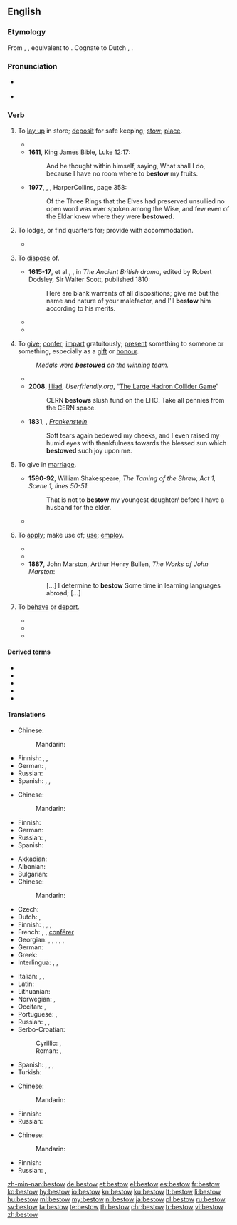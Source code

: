 ==English==

===Etymology===
From {{etyl|enm|en}} {{m|enm|bestowen}}, {{m|enm|bistowen}}, equivalent to {{prefix|be|t1=on, over, about|stow|lang=en}}. Cognate to Dutch {{m|nl|bestouwen}}, {{m|nl|bestuwen}}.

===Pronunciation===
* {{a|US|UK}} {{IPA|/bɪˈstoʊ/|lang=en}}
* {{rhymes|əʊ|lang=en}}

===Verb===
{{en-verb}}

# {{lb|en|transitive}} To [[lay up]] in store; [[deposit]] for safe keeping; [[stow]]; [[place]].
#* {{quote-book|year=1599 |title=Hamlet |author=William Shakespeare |page= |ISBN= |passage=Her father and myself, ⟨lawful espials,⟩ ⟨Will⟩ so '''bestow''' ourselves that, seeing unseen, We may of their encounter frankly judge And gather by him, as he is behaved, If 't be th' affliction of his love or no That thus he suffers for. }}
#* '''1611''', King James Bible, Luke 12:17:
#*: And he thought within himself, saying, What shall I do, because I have no room where to '''bestow''' my fruits.
#* '''1977''', {{w|J.R.R. Tolkien}}, ''{{w|Of the Rings of Power}}'', HarperCollins, page 358:
#*: Of the Three Rings that the Elves had preserved unsullied no open word was ever spoken among the Wise, and few even of the Eldar knew where they were '''bestowed'''.
# {{lb|en|transitive}} To lodge, or find quarters for; provide with accommodation.
#* {{quote-text|year=1838|author={{w|Ben Jonson}}|title=The works of Ben Jonson|passage=Well, my masters, I'll leave him with you; now I see him '''bestowed''', I'll go look for my goods, and Numps.}}
# {{rfv-sense|lang=en}} {{lb|en|transitive}} To [[dispose]] of.
#* '''1615-17''', {{w|Thomas Middleton}} et al., ''{{w|The Widow (play)|The Widow}}'', in ''The Ancient British drama'', edited by Robert Dodsley, Sir Walter Scott, published 1810:
#*: Here are blank warrants of all dispositions; give me but the name and nature of your malefactor, and I'll '''bestow''' him according to his merits.
#* {{quote-book|year=1645-46  |title=Fast sermons to Parliament |page=129 |ISBN= |passage=Ye seek your selves in you praiers, Ye ask that ye may consume it upon your lusts; you would have the blessings of God to '''bestow''' them upon your pleasures, not to do his pleasure. }}
#* {{quote-book|year=1734|title=The Gentleman's Magazine, Or, Monthly Intelligencer - Volume 4 |author= |page=505 |ISBN= |passage=Richmond, thy purling streams and pleasing shades, Might claim the chorus of Aonian maids ; Where e'en Apollo might his hours '''bestow''', By turns employ his lyre, by turns his bow, Where all the pleasures dwell, which poets feign On fair Arcadia's fields or Tempe's plain. }}
# {{lb|en|transitive}} To [[give]]; [[confer]]; [[impart]] gratuitously; [[present]] something to someone or something, especially as a [[gift]] or [[honour]].
#: ''Medals were '''bestowed''' on the winning team.''
#* {{quote-book|year=1873 |title=The Wooing O'T: A Novel  |author=Mrs. Alexander  |page=250 |ISBN= |passage=Sometimes I am caught by a delightful fragment in a magazine, and blaze up into the fiercest interest, '''bestow''' maledictions on the delay which the intervening month creates, but am burnt out by the time it expires, and so lose the thread. }}
#* '''2008''', [[w:J. D. Frazer|Illiad]], ''Userfriendly.org'', “[http://ars.userfriendly.org/cartoons/?id=20080928 The Large Hadron Collider Game]”
#*: CERN '''bestows''' slush fund on the LHC. Take all pennies from the CERN space.
#* '''1831''', {{w|Mary Shelley}}, ''[[s:Frankenstein|Frankenstein]]''
#*: Soft tears again bedewed my cheeks, and I even raised my humid eyes with thankfulness towards the blessed sun which '''bestowed''' such joy upon me.
# {{lb|en|transitive}} To give in [[marriage]].
#* '''1590-92''', William Shakespeare, ''The Taming of the Shrew, Act 1, Scene 1, lines 50-51'':
#*: That is not to '''bestow''' my youngest daughter/ before I have a husband for the elder.
#* {{quote-journal| passage=I could have '''bestowed''' her upon a fine gentleman. |journal=The Tatler| author=Joseph Addison| issue=75| year=1709}}
# {{lb|en|transitive}} To [[apply]]; make use of; [[use]]; [[employ]].
#* {{quote-book|year=1734|title=The Gentleman's Magazine, Or, Monthly Intelligencer - Volume 4 |author= |page= |ISBN= |passage=Here 'tis worth while to '''bestow''' a few more Reflections upon that extraordinary Piece of barbarous Cruelty against their Country under the Character of Rufinus. }}
#* {{quote-book|year=1850 |title=Half Hours with the Best Authors |author=Charles Knight & ‎John Leighton  |page=290 |ISBN= |passage=All the void time that is between the hours of work, sleep, and meat, that they be suffered to '''bestow''' every man as he liketh best himself.  }}
#* '''1887''', John Marston, Arthur Henry Bullen, ''The Works of John Marston'':
#*: [...] I determine to '''bestow''' Some time in learning languages abroad; [...]
# {{rfv-sense|lang=en}} {{lb|en|transitive|obsolete}} To [[behave]] or [[deport]].
#* {{quote-book|year=1597 |title=Henry IV, part 1 |author=William Shakespeare |page= |ISBN= |passage=How might we see Falstaff '''bestow''' himself to-night in his true colours? }}
#* {{quote-book|year=1750 |title=The Works of Mr. Francis Beaumont, and Mr. John Fletcher |author=Francis Beaumont, ‎John Fletcher, ‎& Mr. Theobald (Lewis) |page=448 |ISBN= |passage=By this light, Sir, (But that I never will '''bestow''' myself But to your liking) if she now would have me, I now would marry her. }}
#* {{quote-book|year=1883  |title=The Anatomy of Melancholy |author=Robert Burton |page= |ISBN= |passage=And thence it comes to pass, that in city and country so many grievances of body and mind, and this feral disease of melancholy so frequently rageth, and now domineers almost all over Europe amongst our great ones. They know not how to spend their time (disports excepted, which are all their business), what to do, or otherwise how to '''bestow''' themselves ; like our modern Frenchmen, that had rather lose a pound of blood in a single combat, than a drop of sweat in any honest labour. }}



====Derived terms====
* {{l|en|bestowable}}
* {{l|en|bestowage}}
* {{l|en|bestowal}}
* {{l|en|bestower}}
* {{l|en|bestowment}}

====Translations====
{{trans-top|to lay up in store}}
* Chinese: 
*: Mandarin: {{t-needed|cmn}}
{{trans-mid}}
* Finnish: {{t+|fi|varastoida}}, {{t+|fi|piilottaa}}, {{t+|fi|panna}}
* German: {{t|de|verstauen}}, {{t|de|einlagern}}
* Russian: {{t+|ru|хранить|impf}}
* Spanish: {{t+|es|guardar}}, {{t+|es|estibar}}, {{t+|es|depositar}}
{{trans-bottom}}

{{trans-top|to provide with accommodation}}
* Chinese: 
*: Mandarin: {{t-needed|cmn}}
{{trans-mid}}
* Finnish: {{t+|fi|majoittaa}}
* German: {{t+|de|unterbringen}}
* Russian: {{t+|ru|размещать|impf}}, {{t|ru|расквартировывать|impf}}
* Spanish: {{t+|es|alojar}}
{{trans-bottom}}

{{trans-top|to dispose of}}
{{trans-mid}}
{{trans-bottom}}

{{trans-top|to present a thing as a gift or honour}}
* Akkadian: {{t|akk|𒁀|tr=[[Image:B014ellst.png|30px]] qiāšu, BA}}
* Albanian: {{t+|sq|dhuroj}}
* Bulgarian: {{t+|bg|дарявам|tr=darjávam}}
* Chinese:
*: Mandarin: {{t-needed|cmn}}
* Czech: {{t+|cs|udělit}}
* Dutch: {{t+|nl|toekennen}}, {{t+|nl|schenken}}
* Finnish: {{t+|fi|lahjoittaa}}, {{t+|fi|myöntää}}, {{t+|fi|suoda}}, {{t+|fi|ojentaa}}
* French: {{t+|fr|accorder}}, {{t+|fr|remettre}}, [[conférer]] {{gloss|in some formulations only}}
* Georgian: {{t|ka|მინიჭება|sc=Geor}}, {{t|ka|ძღვნა|sc=Geor}}, {{t|ka|დაჯილდოვება|sc=Geor}}, {{t|ka|ჩუქება|sc=Geor}}, {{t|ka|ბოძება|sc=Geor}}, {{t|ka|მიცემა|sc=Geor}}
* German: {{t+|de|schenken}}
* Greek: {{t+|el|απονέμω|sc=Grek}}
* Interlingua: {{t|ia|accordar}}, {{t|ia|conceder}}, {{t|ia|conferer}}
{{trans-mid}}
* Italian: {{t+|it|donare}}, {{gloss|gifts}} {{t+|it|elargire}}, {{gloss|honours}} {{t+|it|conferire}}
* Latin: {{t+|la|dono}}
* Lithuanian: {{t+|lt|dovanoti}}
* Norwegian: {{t+|no|forære}}, {{t+|no|skjenke}}
* Occitan: {{t+|oc|acordar}}, {{t|oc|conferir}}
* Portuguese: {{t+|pt|conceder}}, {{t+|pt|conferir}}
* Russian: {{t+|ru|преподносить}}, {{t+|ru|вручать}}, {{t+|ru|дари́ть}}
* Serbo-Croatian:
*: Cyrillic: {{t|sh|поклонити}}, {{t|sh|даровати}}
*: Roman: {{t+|sh|pokloniti}}, {{t+|sh|darovati}}
* Spanish: {{t+|es|acordar}}, {{t+|es|conceder}}, {{t+|es|conferir}}, {{t+|es|obsequiar}}
* Turkish: {{t+|tr|sunmak}}
{{trans-bottom}}

{{trans-top|to give in marriage}}
* Chinese: 
*: Mandarin: {{t-needed|cmn}}
{{trans-mid}}
* Finnish: {{t+|fi|naittaa}}
* Russian: {{t+|ru|выдать|pf}}
{{trans-bottom}}

{{trans-top|to make use of}}
* Chinese: 
*: Mandarin: {{t-needed|cmn}}
{{trans-mid}}
* Finnish: {{t+|fi|käyttää}}
* Russian: {{t+|ru|употреблять|impf}}, {{t+|ru|использовать|impf}}
{{trans-bottom}}

[[zh-min-nan:bestow]]
[[de:bestow]]
[[et:bestow]]
[[el:bestow]]
[[es:bestow]]
[[fr:bestow]]
[[ko:bestow]]
[[hy:bestow]]
[[io:bestow]]
[[kn:bestow]]
[[ku:bestow]]
[[lt:bestow]]
[[li:bestow]]
[[hu:bestow]]
[[ml:bestow]]
[[my:bestow]]
[[nl:bestow]]
[[ja:bestow]]
[[pl:bestow]]
[[ru:bestow]]
[[sv:bestow]]
[[ta:bestow]]
[[te:bestow]]
[[th:bestow]]
[[chr:bestow]]
[[tr:bestow]]
[[vi:bestow]]
[[zh:bestow]]